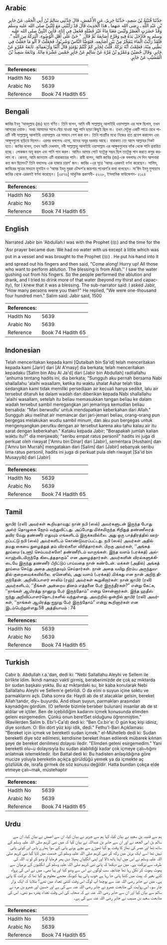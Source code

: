 ## Arabic


<div dir="rtl" lang="ar" style={{fontSize:'larger',backgroundColor:'#f8f9fa',padding:20}}>
حَدَّثَنَا قُتَيْبَةُ بْنُ سَعِيدٍ، حَدَّثَنَا جَرِيرٌ، عَنِ الأَعْمَشِ، قَالَ حَدَّثَنِي سَالِمُ بْنُ أَبِي الْجَعْدِ، عَنْ جَابِرِ بْنِ عَبْدِ اللَّهِ ـ رضى الله عنهما ـ هَذَا الْحَدِيثَ قَالَ قَدْ رَأَيْتُنِي مَعَ النَّبِيِّ صلى الله عليه وسلم وَقَدْ حَضَرَتِ الْعَصْرُ وَلَيْسَ مَعَنَا مَاءٌ غَيْرَ فَضْلَةٍ فَجُعِلَ فِي إِنَاءٍ، فَأُتِيَ النَّبِيُّ صلى الله عليه وسلم بِهِ فَأَدْخَلَ يَدَهُ فِيهِ وَفَرَّجَ أَصَابِعَهُ ثُمَّ قَالَ ‏ "‏ حَىَّ عَلَى أَهْلِ الْوُضُوءِ، الْبَرَكَةُ مِنَ اللَّهِ ‏"‏‏.‏ فَلَقَدْ رَأَيْتُ الْمَاءَ يَتَفَجَّرُ مِنْ بَيْنِ أَصَابِعِهِ، فَتَوَضَّأَ النَّاسُ وَشَرِبُوا، فَجَعَلْتُ لاَ آلُو مَا جَعَلْتُ فِي بَطْنِي مِنْهُ، فَعَلِمْتُ أَنَّهُ بَرَكَةٌ‏.‏ قُلْتُ لِجَابِرٍ كَمْ كُنْتُمْ يَوْمَئِذٍ قَالَ أَلْفًا وَأَرْبَعَمِائَةٍ‏.‏ تَابَعَهُ عَمْرٌو عَنْ جَابِرٍ‏.‏ وَقَالَ حُصَيْنٌ وَعَمْرُو بْنُ مُرَّةَ عَنْ سَالِمٍ عَنْ جَابِرٍ خَمْسَ عَشْرَةَ مِائَةً‏.‏ وَتَابَعَهُ سَعِيدُ بْنُ الْمُسَيَّبِ عَنْ جَابِرٍ‏.‏
</div>
<div style={{backgroundColor:'#f8f9fa',padding:20, marginBottom: 10}}><table> <thead> <tr> <th>References:</th> <th></th> </tr> </thead> <tbody><tr><td>Hadith No</td><td>5639</td></tr><tr><td>Arabic No</td><td>5639</td></tr><tr><td>Reference</td><td>Book 74 Hadith 65</td></tr></tbody></table></div>

## Bengali


<div dir="ltr" lang="bn" style={{fontSize:'larger',backgroundColor:'#f8f9fa',padding:20}}>
জাবির ইবনু ‘আবদুল্লাহ (রাঃ) হতে বর্ণিত। তিনি বলেন, আমি নবী সাল্লাল্লাহু আলাইহি ওয়াসাল্লাম এর সঙ্গে ছিলাম, তখন আসরের ওয়াক্ত। অথচ আমাদের সাথে বেঁচে যাওয়া অল্প পানি ছাড়া কিছুই ছিল না। তখন সেটুকু একটি পাত্রে রেখে পাত্রটি নবী সাল্লাল্লাহু আলাইহি ওয়াসাল্লাম এর সামনে পেশ করা হল। তিনি পাত্রটির মধ্যে নিজের হাত প্রবেশ করালেন এবং আঙ্গুলগুলো ছড়িয়ে দিলেন। এরপর বললেনঃ এসো, যাদের অযূর দরকার আছে। বারাকাত তো আসে আল্লাহর নিকট হতে। জাবির বলেন, তখন আমি দেখলাম, নবী সাল্লাল্লাহু আলাইহি ওয়াসাল্লাম এর আঙ্গুলগুলোর ফাঁক থেকে পানি প্রবাহিত হচ্ছে। লোকজন অযূ করল এবং পানি পান করল। আমিও আমার পেটে যতটুকু সম্ভব ছিল ততটুকু পান করতে কসুর করলাম না। কেননা, আমি জানতাম এটি বারাকাতের পানি। রাবী বলেন, আমি জাবির (রাঃ)-কে বললামঃ সে দিন আপনারা কত জন ছিলেন? তিনি বললেনঃ এক হাজার চারশ’ জন। জাবির -এর সূত্রে ‘আমর এরকমই বর্ণনা করেছেন। সালিম, জাবিরের সূত্রের মাধ্যমে হুসাইন ও ‘আমর ইবনু মুররা চৌদ্দশ’র জায়গায় পনেরশ’র কথা বলেছেন। সা‘ঈদ ইবনু মুসায়্যাব জাবির থেকে এরকমই বর্ণনা করেছেন। [৩৫৭৬] আধুনিক প্রকাশনী- ৫২২৮, ইসলামিক ফাউন্ডেশন- ৫১২৪
</div>
<div style={{backgroundColor:'#f8f9fa',padding:20, marginBottom: 10}}><table> <thead> <tr> <th>References:</th> <th></th> </tr> </thead> <tbody><tr><td>Hadith No</td><td>5639</td></tr><tr><td>Arabic No</td><td>5639</td></tr><tr><td>Reference</td><td>Book 74 Hadith 65</td></tr></tbody></table></div>

## English


<div dir="ltr" lang="en" style={{fontSize:'larger',backgroundColor:'#f8f9fa',padding:20}}>
Narrated Jabir bin 'Abdullah:I was with the Prophet (ﷺ) and the time for the 'Asr prayer became due. We had no water with us except a little which was put in a vessel and was brought to the Prophet (ﷺ) . He put his hand into it and spread out his fingers and then said, "Come along! Hurry up! All those who want to perform ablution. The blessing is from Allah.'' I saw the water gushing out from his fingers. So the people performed the ablution and drank, and I tried to drink more of that water (beyond my thirst and capacity), for I knew that it was a blessing. The sub-narrator said: I asked Jabir, "How many persons were you then?" He replied, "We were one-thousand four hundred men." Salim said: Jabir said, 1500
</div>
<div style={{backgroundColor:'#f8f9fa',padding:20, marginBottom: 10}}><table> <thead> <tr> <th>References:</th> <th></th> </tr> </thead> <tbody><tr><td>Hadith No</td><td>5639</td></tr><tr><td>Arabic No</td><td>5639</td></tr><tr><td>Reference</td><td>Book 74 Hadith 65</td></tr></tbody></table></div>

## Indonesian


<div dir="ltr" lang="id" style={{fontSize:'larger',backgroundColor:'#f8f9fa',padding:20}}>
Telah menceritakan kepada kami [Qutaibah bin Sa'id] telah menceritakan kepada kami [Jarir] dari [Al A'masy] dia berkata; telah menceritakan kepadaku [Salim bin Abu Al Ja'd] dari [Jabir bin Abdullah] radliallahu 'anhuma tentang hadits ini, dia berkata; "Sungguh aku pernah bersama Nabi shallallahu 'alaihi wasallam, ketika itu waktu shalat Ashar telah tiba sedangkan kami tidak memiliki persediaan air kecuali hanya sedikit, lalu air tersebut ditaruh ke dalam wadah dan diberikan kepada Nabi shallallahu 'alaihi wasallam, setelah itu beliau memasukkan tangan beliau ke dalam wadah tersebut sambil meregangkan jari jemarinya kemudian beliau bersabda: "Mari berwudlu' untuk mendapatkan keberkahan dari Allah." Sungguh aku melihat air memancar dari jari-jemari beliau, orang-orang pun bergegas melakukan wudlu sambil minum, dan aku pun bergegas untuk mengenyangkan perutku dengan air tersebut karena aku tahu kalau air itu sarat dengan keberkahan." Kataku kepada Jabir; "Berapakah jumlah kalian waktu itu?" dia menjawab; "seribu empat ratus personil" hadits ini juga di perkuat oleh riwayat ['Amru bin Dinar] dari [Jabir], sementara [Hushain] dan ['Amru bin Murrah] mengatakan dari [Salim] dari [Jabir] sebanyak seribu lima ratus personil, hadits ini juga di perkuat pula oleh riwayat [Sa'id bin Musayyib] dari [Jabir]
</div>
<div style={{backgroundColor:'#f8f9fa',padding:20, marginBottom: 10}}><table> <thead> <tr> <th>References:</th> <th></th> </tr> </thead> <tbody><tr><td>Hadith No</td><td>5639</td></tr><tr><td>Arabic No</td><td>5639</td></tr><tr><td>Reference</td><td>Book 74 Hadith 65</td></tr></tbody></table></div>

## Tamil


<div dir="ltr" lang="ta" style={{fontSize:'larger',backgroundColor:'#f8f9fa',padding:20}}>
ஜாபிர் (ரலி) அவர்கள் கூறியதாவது: நான் நபி (ஸல்) அவர்களுடன் இருந்த போது அஸ்ர் தொழுகை நேரம் வந்துவிட்டது. அப்போது மிச்சமிருந்த சிறிதுத் தண்ணீரைத் தவிர வேறு தண்ணீர் எதுவும் எங்களிடம் இருக்கவில்லை. அது ஒரு பாத்திரத்தில் ஊற்றப்பட்டு நபி (ஸல்) அவர்களிடம் கொண்டுவரப்பட்டது. நபி (ஸல்) அவர்கள் அதில் தமது கையை நுழைத்துத் தம் விரல்களை விரித்தார்கள். பிறகு அவர்கள், ‘‘அங்கத் தூய்மை (உளூ) செய்பவர்களே! தண்ணீரிடம் வாருங்கள். இந்த வளம் (பரக்கத்) அல்லாஹ்விடமிருந்தே கிடைத்ததாகும்” என அழைத்தார்கள். அவர்களின் விரல்களுக்கிடையே இருந்து தண்ணீர் பீறிட்டுப் பாய்வதை நான் கண்டேன். மக்கள் (அதில்) அங்கத் தூய்மை செய்து அதை அருந்தவும் செய்தார்கள். நான் அதை வயிறு நிரம்ப அருந்துவதில் குறைவைக்கவில்லை. ஏனெனில், அது வளம் (பரக்கத்) மிக்கது என நான் அறிந் திருந்தேன். அறிவிப்பாளர் சாலிம் (ரஹ்) அவர்கள் கூறுகிறார்கள்: நான் ஜாபிர் (ரலி) அவர்களிடம், ‘‘நீங்கள் அன்றைய தினம் எத்தனை பேர் இருந்தீர்கள்?” என்று கேட்க, ‘‘நாங்கள் ஆயிரத்து நானூறு பேர் இருந்தோம்” என்று சொன்னார்கள். இந்த ஹதீஸ் ஐந்து அறிவிப்பாளர்தொடர்களில் வந்துள்ளது. அவற்றில் ஒன்றில் ஜாபிர் (ரலி) அவர்கள், ‘‘நாங்கள் ஆயிரத்து ஐநூறு பேர் இருந்தோம்” என்று கூறினார்கள் என இடம்பெற்றுள்ளது.58 அத்தியாயம் : 74
</div>
<div style={{backgroundColor:'#f8f9fa',padding:20, marginBottom: 10}}><table> <thead> <tr> <th>References:</th> <th></th> </tr> </thead> <tbody><tr><td>Hadith No</td><td>5639</td></tr><tr><td>Arabic No</td><td>5639</td></tr><tr><td>Reference</td><td>Book 74 Hadith 65</td></tr></tbody></table></div>

## Turkish


<div dir="ltr" lang="tr" style={{fontSize:'larger',backgroundColor:'#f8f9fa',padding:20}}>
Cabir b. Abdullah r.a.'dan, dedi ki: "Nebi Sallallahu Aleyhi ve Sellem ile birlikte idim. İkindi namazı vakti girmiş, beraberimizde de çok az miktarda bir sudan başkası yoktu. Bu az miktardaki su, bir kaba konularak Nebi Sallallahu Aleyhi ve Sellem'e getirildi. O da elini o suyun içine soktu ve parmaklarını açtı. Daha sonra da: Haydi ab de st alacaklar gelsin, bereket Allah'tandır, diy~ buyurdu. And olsun suyun, parmakları arasından kaynadığını gördüm. (O seferde bizimle beraber bulunan) insanlar ab de st aldılar ve içtiler. Ben de içebildiğim kadarını içmek konusunda elimden geleni esirgemedim. Çünkü onun bere15et olduğunu öğrenmiştim." (Ravilerden Salim b. Ebi'l-Ca'd) dedi ki: "Ben Cıı.bir'e: O gün kaç kişi idiniz, diye sordum. O: Bin dört yüz kişi idik, dedi." Fethu'l-Bari Açıklaması: "Bereket için içmek ve bereketli sudan içmek." el-Mühelleb dedi ki: Sudan bereketli diye söz edilmesi, kendisine bereket ihsan edilerek mübarek kılınan şeye de bereket denilmesi dolayısı iledir. "Elimden geleni esirgemedim." Yani bereketli olu~u dolayısıyla bu sudan alabildiği kadar çok içmeye çalı~tığını anlatmak istemektedir. İbn Battal dedi ki: Bu hadisten anlaşıldığına göre mucize yoluyla bereketin açıkça görüldüğü yemek ya da içmekte aç gözlülük de, israfa girmek de söz konusu değildir. Hatta bundan çokça elde etmeye çalı~mak, müstehaptır
</div>
<div style={{backgroundColor:'#f8f9fa',padding:20, marginBottom: 10}}><table> <thead> <tr> <th>References:</th> <th></th> </tr> </thead> <tbody><tr><td>Hadith No</td><td>5639</td></tr><tr><td>Arabic No</td><td>5639</td></tr><tr><td>Reference</td><td>Book 74 Hadith 65</td></tr></tbody></table></div>

## Urdu


<div dir="rtl" lang="ur" style={{fontSize:'larger',backgroundColor:'#f8f9fa',padding:20}}>
ہم سے قتیبہ بن سعید نے بیان کیا، کہا ہم سے جریر نے بیان کیا، ان سے اعمش نے بیان کیا، ان سے سالم بن ابی الجعد نے اور ان سے جابر بن عبداللہ نے بیان کیا کہ میں نبی کریم صلی اللہ علیہ وسلم کے ساتھ تھا اور عصر کی نماز کا وقت ہو گیا تھوڑے سے بچے ہوئے پانی کے سوا ہمارے پاس اور کوئی پانی نہیں تھا اسے ایک برتن میں رکھ کر نبی کریم صلی اللہ علیہ وسلم کی خدمت میں لایا گیا نبی کریم صلی اللہ علیہ وسلم نے اس میں اپنا ہاتھ ڈالا اور اپنی انگلیاں پھیلا دیں پھر فرمایا آؤ وضو کر لو یہ اللہ کی طرف سے برکت ہے۔ میں نے دیکھا کہ پانی نبی کریم صلی اللہ علیہ وسلم کی انگلیوں کے درمیان سے پھوٹ پھوٹ کر نکل رہا تھا چنانچہ سب لوگوں نے اس سے وضو کیا اور پیا بھی۔ میں نے اس کی پرواہ کئے بغیر کہ پیٹ میں کتنا پانی جا رہا ہے خوب پانی پیا کیونکہ مجھے معلوم ہو گیا تھا کہ برکت کا پانی ہے۔ میں نے جابر رضی اللہ عنہ سے پوچھا آپ لوگ اس وقت کتنی تعداد میں تھے؟ بتلایا کہ ایک ہزار چار سو۔ اس روایت کی متابعت عمرو نے جابر رضی اللہ عنہ سے کی ہے اور حسین اور عمرو بن مرہ نے سالم سے بیان کیا اور ان سے جابر رضی اللہ عنہ نے کہ صحابہ کی اس وقت تعداد پندرہ سو تھی۔ اس کی متابعت سعید بن مسیب نے جابر رضی اللہ عنہ سے کی ہے۔
</div>
<div style={{backgroundColor:'#f8f9fa',padding:20, marginBottom: 10}}><table> <thead> <tr> <th>References:</th> <th></th> </tr> </thead> <tbody><tr><td>Hadith No</td><td>5639</td></tr><tr><td>Arabic No</td><td>5639</td></tr><tr><td>Reference</td><td>Book 74 Hadith 65</td></tr></tbody></table></div>